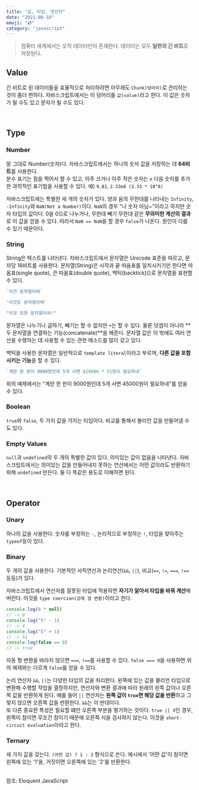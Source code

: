 ```yaml
---
title: "값, 타입, 연산자"
date: "2021-08-18"
emoji: "💿"
category: "javascript"
---
```

> 컴퓨터 세계에서는 오직 데이터만이 존재한다. 데이터는 모두 **일련의 긴 비트**로 저장된다. 

## Value
긴 비트로 된 데이터들을 효율적으로 처리하려면 아무래도 `Chunk(덩어리)`로 관리하는 것이 좀더 편하다. 자바스크립트에서는 이 덩어리를 `값(value)`라고 한다.
이 값은 숫자가 될 수도 있고 문자가 될 수도 있다.

<br />

## Type
### Number
말 그대로 Number(숫자)다. 자바스크립트에서는 하나의 숫자 값을 저장하는 데 **64비트**를 사용한다.  
분수 표기는 점을 찍어서 할 수 있고, 아주 크거나 아주 작은 숫자는 `e` 다음 숫자를 추가한 과학적인 표기법을 사용할 수 있다. 예) `9.81`, `2.33e8 (2.33 * 10^8)`

자바스크립트에는 특별한 세 개의 숫자가 있다. 양과 음의 무한대를 나타내는 `Infinity`, `-Infinity`와 `NaN(Not a Number)`이다. 
`NaN`의 경우 "나 숫자 아님~"이라고 하지만 숫자 타입의 값이다. 0을 0으로 나누거나, 무한대 빼기 무한대 같은 **무의미한 계산의 결과**로 이 값을 얻을 수 있다.
따라서 `NaN == NaN`을 할 경우 `false`가 나온다. 원인이 다를 수 있기 때문이다.

### String
String은 텍스트를 나타낸다. 자바스크립트에서 문자열은 Unicode 표준을 따르고, 문자당 16비트를 사용한다. 문자열(String)은 시작과 끝 따옴표를 일치시키기만 한다면 따옴표(single quote), 큰 따옴표(double quote), 백틱(backtick)으로 문자열을 표현할 수 있다.
```js
`이건 문자열이여`

'이것도 문자열이여'

"이것 또한 문자열이여!"
```
문자열은 나누기나 곱하기, 빼기는 할 수 없지만 `+`는 할 수 있다. 물론 덧셈이 아니라 **두 문자열을 연결하는 기능(concatenate)**을 해준다. 문자열 값은 이 밖에도 여러 연산을 수행하는 데 사용할 수 있는 관련 메소드를 많이 갖고 있다.

백틱을 사용한 문자열은 일반적으로 `template literal`이라고 부르며, **다른 값을 포함시키는 기능**을 할 수 있다.
```js
`계란 한 판이 9000원인데 5개 사면 ${9000 * 5}원이 필요하네`
```
위의 예제에서는 "계란 한 판이 9000원인데 5개 사면 45000원이 필요하네"를 얻을 수 있다.
### Boolean
`true`와 `false`, 두 가지 값을 가지는 타입이다. 비교를 통해서 불리언 값을 만들어낼 수도 있다.

### Empty Values
`null`과 `undefined`의 두 개의 특별한 값이 있다. 의미있는 값이 없음을 나타낸다. 자바스크립트에서는 의미있는 값을 
만들어내지 못하는 연산에서는 어떤 값이라도 반환하기 위해 `undefined` 만든다. 둘 다 똑같은 용도로 이해하면 된다.

<br />

## Operator
### Unary 
하나의 값을 사용한다. 숫자를 부정하는 `-`, 논리적으로 부정하는 `!`, 타입을 찾아주는 `typeof`등이 있다.

### Binary
두 개의 값을 사용한다. 기본적인 사칙연산과 논리연산(`&&`, `||`), 비교(`==`, `!=`, `===`, `!==` 등등)가 있다.  

자바스크립트에서 연산자를 잘못된 타입에 적용하면 **자기가 알아서 타입을 바꿔 계산**해버린다. 이것을 `type coercion(강제 형 변환)`이라고 한다.
```js
console.log(8 * null)
// -> 0
console.log("5" - 1)
// -> 4
console.log("5" + 1)
// -> 51
console.log(false == 0)
// -> true
```
자동 형 변환을 바라지 않으면 `===`, `!==`를 사용할 수 있다. `false === 0`을 사용하면 위의 예제와는 다르게 `false`를 얻을 수 있다.

논리 연산자 `&&`, `||`는 다양한 타입의 값을 처리한다. 왼쪽에 있는 값을 불리언 타입으로 변환해 수행할 작업을 결정하지만, 연산자와 변환 결과에 따라 원래의 왼쪽 값이나 오른쪽 값을 반환하게 된다.
예를 들어 `||` 연산자는 **왼쪽 값이 `true`면 해당 값을 반환**하고 그렇지 않으면 오른쪽 값을 반환한다. `&&`는 이 반대이다.  
또 다른 중요한 특성은 필요할 떄만 오른쪽 부분을 평가하는 것이다. `true || X`인 경우, 왼쪽이 참이면 무조건 참이기 때문에 오른쪽 식을 검사하지 않는다. 이것을 `short-circuit evaluation`이라고 한다.

### Ternary  
세 가지 값을 갖는다. `(어떤 값) ? 1 : 2` 형식으로 쓴다. 예시에서 '어떤 값'이 참이면 왼쪽에 있는 '1'을, 거짓이면 오른쪽에 있는 '2'를 반환한다.

<br/>
참조: Eloquent JavaScript